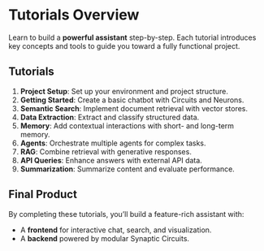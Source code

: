 # Tutorials Overview

Learn to build a **powerful assistant** step-by-step. Each tutorial introduces key concepts and tools to guide you toward a fully functional project.

## Tutorials

1. **Project Setup**: Set up your environment and project structure.
2. **Getting Started**: Create a basic chatbot with Circuits and Neurons.
3. **Semantic Search**: Implement document retrieval with vector stores.
4. **Data Extraction**: Extract and classify structured data.
5. **Memory**: Add contextual interactions with short- and long-term memory.
6. **Agents**: Orchestrate multiple agents for complex tasks.
7. **RAG**: Combine retrieval with generative responses.
8. **API Queries**: Enhance answers with external API data.
9. **Summarization**: Summarize content and evaluate performance.

## Final Product

By completing these tutorials, you’ll build a feature-rich assistant with:

- A **frontend** for interactive chat, search, and visualization.
- A **backend** powered by modular Synaptic Circuits.
